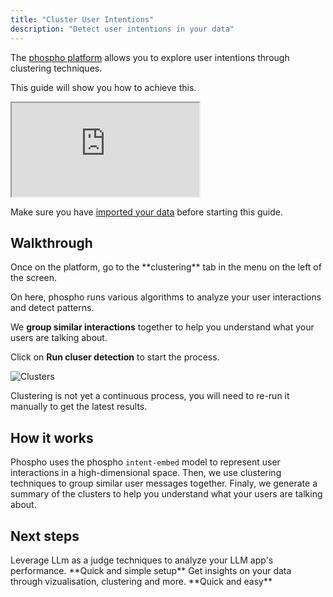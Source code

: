 ```yaml
---
title: "Cluster User Intentions"
description: "Detect user intentions in your data"
---
```


The [phospho platform](https://phospho.ai/) allows you to explore user intentions through clustering techniques.

This guide will show you how to achieve this.

<iframe
  className="w-full aspect-video"
  src="https://www.youtube.com/embed/WwvBXJieiW0?si=q--tDY1iqON0GHo5"
  allowFullScreen
></iframe>

Make sure you have [imported your data](/docs/guides/getting-started) before starting this guide.

## Walkthrough

<Steps>
<Step>
Once on the platform, go to the **clustering** tab in the menu on the left of the screen.

On here, phospho runs various algorithms to analyze your user interactions and detect patterns.

We **group similar interactions** together to help you understand what your users are talking about.

</Step>
<Step>

Click on **Run cluser detection** to start the process.

![Clusters](../images/guides/user-intentions/clusters.png)

</Step>
</Steps>

<Info>
  Clustering is not yet a continuous process, you will need to re-run it
  manually to get the latest results.
</Info>

## How it works

Phospho uses the phospho `intent-embed` model to represent user interactions in a high-dimensional space. Then, we use clustering techniques to group similar user messages together.
Finaly, we generate a summary of the clusters to help you understand what your users are talking about.

## Next steps

<CardGroup>
  <Card title="LLM as a judge" href="/guides/LLM-judge">
    Leverage LLm as a judge techniques to analyze your LLM app's performance.
    **Quick and simple setup**
  </Card>
  <Card title="Understand your data" href="/guides/understand-your-data">
    Get insights on your data through vizualisation, clustering and more.
    **Quick and easy**
  </Card>
</CardGroup>
